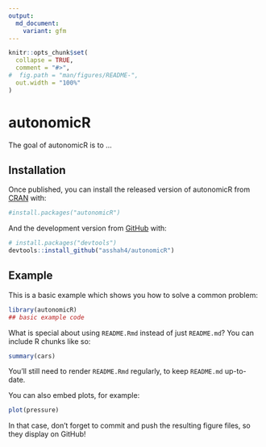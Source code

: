 ```yaml
---
output:
  md_document:
    variant: gfm
---
```


<!-- README.md is generated from README.Rmd. Please edit that file -->

```r
knitr::opts_chunk$set(
  collapse = TRUE,
  comment = "#>",
#  fig.path = "man/figures/README-",
  out.width = "100%"
)
```

# autonomicR

<!-- badges: start -->
<!-- badges: end -->

The goal of autonomicR is to ...

## Installation

Once published, you can install the released version of autonomicR from [CRAN](https://CRAN.R-project.org) with:

```r
#install.packages("autonomicR")
```

And the development version from [GitHub](https://github.com/) with:

```r
# install.packages("devtools")
devtools::install_github("asshah4/autonomicR")
```

## Example

This is a basic example which shows you how to solve a common problem:

```r
library(autonomicR)
## basic example code
```

What is special about using `README.Rmd` instead of just `README.md`? You can include R chunks like so:

```r
summary(cars)
```

You'll still need to render `README.Rmd` regularly, to keep `README.md` up-to-date.

You can also embed plots, for example:

```r
plot(pressure)
```

In that case, don't forget to commit and push the resulting figure files, so they display on GitHub!
